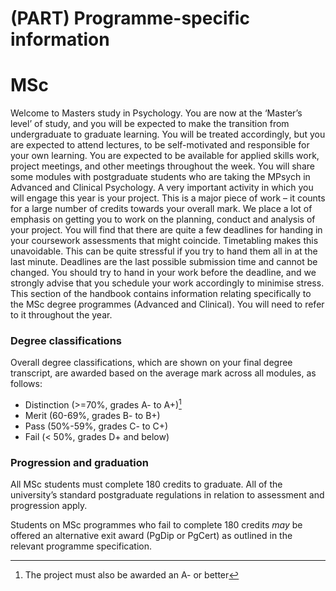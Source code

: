 # (PART) Programme-specific information

# MSc

Welcome to Masters study in Psychology. You are now at the ‘Master’s level’ of study, and you will be expected to make the transition from undergraduate to graduate learning. You will be treated accordingly, but you are expected to attend lectures, to be self-motivated and responsible for your own learning. You are expected to be available for applied skills work, project meetings, and other meetings throughout the week. You will share some modules with postgraduate students who are taking the MPsych in Advanced and Clinical Psychology.
A very important activity in which you will engage this year is your project. This is a major piece of work – it counts for a large number of credits towards your overall mark. We place a lot of emphasis on getting you to work on the planning, conduct and analysis of your project.
You will find that there are quite a few deadlines for handing in your coursework assessments that might coincide. Timetabling makes this unavoidable. This can be quite stressful if you try to hand them all in at the last minute. Deadlines are the last possible submission time and cannot be changed. You should try to hand in your work before the deadline, and we strongly advise that you schedule your work accordingly to minimise stress.
This section of the handbook contains information relating specifically to the MSc degree programmes (Advanced and Clinical). You will need to refer to it throughout the year. 


### Degree classifications {#msc-classification}

Overall degree classifications, which are shown on your final degree transcript,
are awarded based on the average mark across all modules, as follows:

-   Distinction (>=70%, grades A- to A+)^[The project must also be awarded an A-
    or better]
-   Merit (60-69%, grades B- to B+)
-   Pass (50%-59%, grades C- to C+)
-   Fail (< 50%, grades D+ and below)

### Progression and graduation

All MSc students must complete 180 credits to graduate. All of the university's
standard postgraduate regulations in relation to assessment and progression
apply.

Students on MSc programmes who fail to complete 180 credits _may_ be offered an
alternative exit award (PgDip or PgCert) as outlined in the relevant programme
specification.
